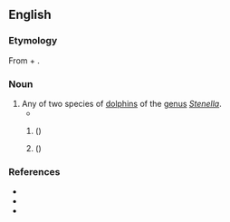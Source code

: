 ==English==
{{rfi|en}}

===Etymology===
From {{m|en|spotted}} + {{m|en|dolphin}}.

===Noun===
{{en-noun}}

# Any of two species of [[dolphin]]s of the [[genus]] ''[[Stenella]]''.
#*{{quote-book|en|2012|{{w|Caspar Henderson}}| The Book of Barely Imagined Beings| edition=2013| publisher=Granta Books| page=59| passage='''Spotted dolphins''' perform ‘genital buzzing’, in which an adult directs a rapid stream of low-pitched clicks at the genital area of another, usually a calf.}}
## {{vern|Atlantic spotted dolphin}} ({{taxlink|Stenella frontalis||ver=220131}})
## {{vern|pantropical spotted dolphin}} ({{taxlink|Stenella attenuata|species|ver=220131}})

===References===
* {{pedia}}
* {{specieslite|Stenella|i=1}}
* {{comcatlite|Stenella|i=1}}

{{C|en|Delphinids}}